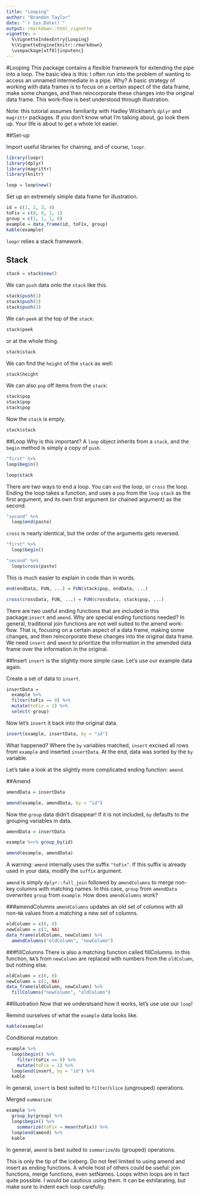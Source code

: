 ```yaml
---
title: "Looping"
author: "Brandon Taylor"
date: "`r Sys.Date()`"
output: rmarkdown::html_vignette
vignette: >
  %\VignetteIndexEntry{Looping}
  %\VignetteEngine{knitr::rmarkdown}
  \usepackage[utf8]{inputenc}
---
```


#Looping
This package contains a flexible framework for extending the pipe into a loop. The basic idea is this: I often run into the problem of wanting to access an unnamed intermediate in a pipe. Why? A basic strategy of working with data frames is to focus on a certain aspect of the data frame, make some changes, and then reincorporate these changes into the original data frame. This work-flow is best understood through illustration.

Note: this tutorial assumes familiarity with Hadley Wickham's `dplyr` and `magrittr` packages. If you don't know what I'm talking about, go look them up. Your life is about to get a whole lot easier.

##Set-up

Import useful libraries for chaining, and of course, `loopr`.
```r
library(loopr)
library(dplyr)
library(magrittr)
library(knitr)
```

```r
loop = loop$new()
```

Set up an extremely simple data frame for illustration.
```r
id = c(1, 2, 3, 4)
toFix = c(0, 0, 1, 1)
group = c(1, 1, 1, 0)
example = data_frame(id, toFix, group)
kable(example)
```

`loopr` relies a stack framework.

## Stack
```r
stack = stack$new()
````

We can `push` data onto the `stack` like this.
```r
stack$push(1)
stack$push(2)
stack$push(3)
````

We can `peek` at the top of the `stack`:
```r
stack$peek
````

or at the whole thing.
```r
stack$stack
````

We can find the `height` of the `stack` as well:
```r
stack$height
```

We can also `pop` off items from the `stack`:
```r
stack$pop
stack$pop
stack$pop
```

Now the `stack` is empty.
```r
stack$stack
```


##Loop
Why is this important? A `loop` object inherits from a `stack`, and the `begin` method is simply a copy of `push`.

```r
"first" %>%
loop$begin()

loop$stack
```

There are two ways to end a loop. You can `end` the loop, or `cross` the loop. Ending the loop takes a function, and uses a `pop` from the `loop` `stack` as the first argument, and its own first argument (or chained argument) as the second.

```r
"second" %>%
  loop$end(paste)
```

`cross` is nearly identical, but the order of the arguments gets reversed.

```r
"first" %>%
  loop$begin()

"second" %>%
  loop$cross(paste)
```

This is much easier to explain in code than in words.

```r
end(endData, FUN, ...) = FUN(stack$pop, endData, ...)

cross(crossData, FUN, ...) = FUN(crossData, stack$pop, ...)
```

There are two useful ending functions that are included in this package:`insert` and `amend`. Why are special ending functions needed? In general, traditional join functions are not well suited to the amend work-flow. That is, focusing on a certain aspect of a data frame, making some changes, and then reincorporate these changes into the original data frame. We need `insert` and `amend` to prioritize the information in the amended data frame over the information in the original.

##Insert
`insert` is the slightly more simple case. Let's use our example data again.

Create a set of data to `insert`.
```r
insertData =
  example %>%
  filter(toFix == 0) %>%
  mutate(toFix = 1) %>%
  select(-group)
```

Now let's `insert` it back into the original data.
```r
insert(example, insertData, by = "id")
```

What happened? Where the `by` variables matched, `insert` excised all rows from `example` and inserted `insertData`. At the end, data was sorted by the `by` variable.

Let's take a look at the slightly more complicated ending function: `amend`.

##Amend
```r
amendData = insertData

amend(example, amendData, by = "id")
```

Now the `group` data didn't disappear! If it is not included, `by` defaults to the grouping variables in data.

```r
amendData = insertData

example %<>% group_by(id)

amend(example, amendData)
```

A warning: `amend` internally uses the suffix `"toFix"`. If this suffix is already used in your data, modify the `suffix` argument.

`amend` is simply `dplyr::full_join` followed by `amendColumns` to merge non-key columns with matching names. In this case,   `group` from `amendData` overwrites `group` from `example`. How does `amendColumns` work?

###amendColumns
`amendColumns` updates an old set of columns with all non-`NA` values from a matching a new set of columns.

```r
oldColumn = c(0, 0)
newColumn = c(1, NA)
data_frame(oldColumn, newColumn) %>%
  amendColumns("oldColumn", "newColumn")
```

###fillColumns
There is also a matching function called  fillColumns. In this function, `NA`'s from `newColumn` are replaced with numbers from the `oldColumn`, but nothing else.

```r
oldColumn = c(0, 0)
newColumn = c(1, NA)
data_frame(oldColumn, newColumn) %>%
  fillColumns("newColumn", "oldColumn")
```

##Illustration
Now that we understsand how it works, let's use use our `loop`!

Remind ourselves of what the `example` data looks like.

```r
kable(example)
```

Conditional mutation:

```r
example %>%
  loop$begin() %>%
    filter(toFix == 0) %>%
    mutate(toFix = 1) %>%
  loop$end(insert, by = "id") %>%
  kable
```

In general, `insert` is best suited to `filter`/`slice` (ungrouped) operations.

Merged `summarize`:

```r
example %>%
  group_by(group) %>%
  loop$begin() %>%
    summarize(toFix = mean(toFix)) %>%
  loop$end(amend) %>%
  kable
```

In general, `amend` is best suited to `summarize`/`do` (grouped) operations.

This is only the tip of the iceberg. Do not feel limited to using amend and insert as ending functions. A whole host of others could be useful: join functions, merge functions, even setNames. Loops within loops are in fact quite possible. I would be cautious using them. It can be exhilarating, but make sure to indent each loop carefully.
